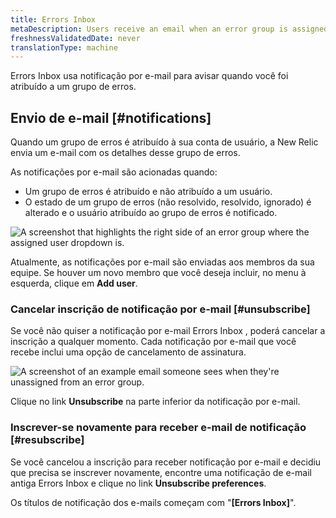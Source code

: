 ```yaml
---
title: Errors Inbox
metaDescription: Users receive an email when an error group is assigned to them.
freshnessValidatedDate: never
translationType: machine
---
```


Errors Inbox usa notificação por e-mail para avisar quando você foi atribuído a um grupo de erros.

## Envio de e-mail [#notifications]

Quando um grupo de erros é atribuído à sua conta de usuário, a New Relic envia um e-mail com os detalhes desse grupo de erros.

As notificações por e-mail são acionadas quando:

* Um grupo de erros é atribuído e não atribuído a um usuário.
* O estado de um grupo de erros (não resolvido, resolvido, ignorado) é alterado e o usuário atribuído ao grupo de erros é notificado.

<img
  title="The assigned user dropdown"
  alt="A screenshot that highlights the right side of an error group where the assigned user dropdown is. "
  src="/images/errors-inbox_screenshot-full_assign-users.webp"
/>

Atualmente, as notificações por e-mail são enviadas aos membros da sua equipe. Se houver um novo membro que você deseja incluir, no menu à esquerda, clique em <DNT>**Add user**</DNT>.

### Cancelar inscrição de notificação por e-mail [#unsubscribe]

Se você não quiser a notificação por e-mail Errors Inbox , poderá cancelar a inscrição a qualquer momento. Cada notificação por e-mail que você recebe inclui uma opção de cancelamento de assinatura.

<img
  title="Unassigned user email example"
  alt="A screenshot of an example email someone sees when they're unassigned from an error group. "
  src="/images/errors-inbox_screenshot-crop_unassigned-message.webp"
/>

Clique no link <DNT>**Unsubscribe**</DNT> na parte inferior da notificação por e-mail.

### Inscrever-se novamente para receber e-mail de notificação [#resubscribe]

Se você cancelou a inscrição para receber notificação por e-mail e decidiu que precisa se inscrever novamente, encontre uma notificação de e-mail antiga Errors Inbox e clique no link <DNT>**Unsubscribe preferences**</DNT>.

Os títulos de notificação dos e-mails começam com "<DNT>**\[Errors Inbox]**</DNT>".
